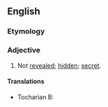 ==English==

===Etymology===
{{prefix|en|un|revealed}}

===Adjective===
{{en-adj}}

# Not [[revealed]]; [[hidden]]; [[secret]].

====Translations====
{{trans-top|not revealed}}
* Tocharian B: {{t|txb|apākätte}}
{{trans-mid}}
{{trans-bottom}}